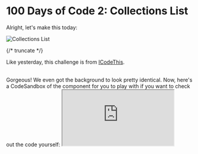 
# 100 Days of Code 2: Collections List

Alright, let's make this today:

![Collections List](./collection_list.webp)

{/* truncate */}

Like yesterday, this challenge is from [ICodeThis](https://icodethis.com/modes/design-to-code/58/submissions).

<CollectionsList />
<br />
Gorgeous! We even got the background to look pretty identical. Now, here's a
CodeSandbox of the component for you to play with if you want to check out the
code yourself:

<iframe
  src='https://codesandbox.io/embed/wftwsy?view=Editor+%2B+Preview&module=%2Fsrc%2Fcollections-list.tsx'
  style={{
    width: '100%',
    height: '500px',
    border: '0',
    borderRadius: '4px',
    overflow: 'hidden',
  }}
  title='collections-list'
></iframe>
